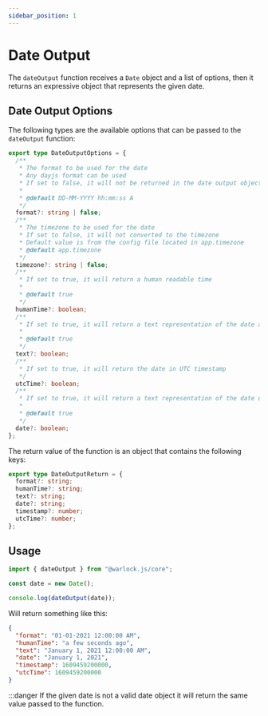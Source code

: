 ```yaml
---
sidebar_position: 1
---
```


# Date Output

The `dateOutput` function receives a `Date` object and a list of options, then it returns an expressive object that represents the given date.

## Date Output Options

The following types are the available options that can be passed to the `dateOutput` function:

```ts
export type DateOutputOptions = {
  /**
   * The format to be used for the date
   * Any dayjs format can be used
   * If set to false, it will not be returned in the date output object
   *
   * @default DD-MM-YYYY hh:mm:ss A
   */
  format?: string | false;
  /**
   * The timezone to be used for the date
   * If set to false, it will not converted to the timezone
   * Default value is from the config file located in app.timezone
   * @default app.timezone
   */
  timezone?: string | false;
  /**
   * If set to true, it will return a human readable time
   *
   * @default true
   */
  humanTime?: boolean;
  /**
   * If set to true, it will return a text representation of the date and time
   *
   * @default true
   */
  text?: boolean;
  /**
   * If set to true, it will return the date in UTC timestamp
   */
  utcTime?: boolean;
  /**
   * If set to true, it will return a text representation of the date only
   *
   * @default true
   */
  date?: boolean;
};
```

The return value of the function is an object that contains the following keys:

```ts
export type DateOutputReturn = {
  format?: string;
  humanTime?: string;
  text?: string;
  date?: string;
  timestamp?: number;
  utcTime?: number;
};
```

## Usage

```ts title="src/app/main.ts"
import { dateOutput } from "@warlock.js/core";

const date = new Date();

console.log(dateOutput(date));
```

Will return something like this:

```json
{
  "format": "01-01-2021 12:00:00 AM",
  "humanTime": "a few seconds ago",
  "text": "January 1, 2021 12:00:00 AM",
  "date": "January 1, 2021",
  "timestamp": 1609459200000,
  "utcTime": 1609459200000
}
```

:::danger
If the given date is not a valid date object it will return the same value passed to the function.

